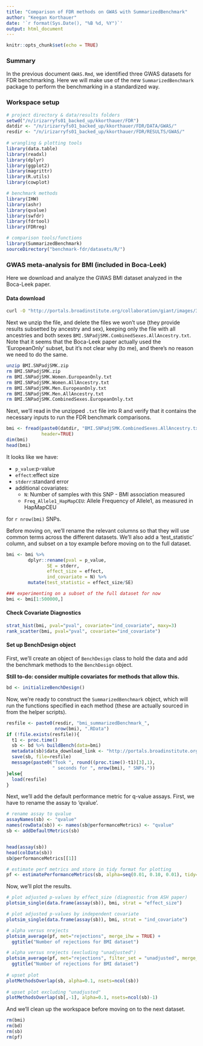 ```yaml
---
title: "Comparison of FDR methods on GWAS with SummarizedBenchmark"
author: "Keegan Korthauer"
date: '`r format(Sys.Date(), "%B %d, %Y")`'
output: html_document
---
```


```r
knitr::opts_chunk$set(echo = TRUE)
```

### Summary

In the previous document `GWAS.Rmd`, we identified three GWAS datasets for FDR
benchmarking. Here we will make use of the new `SummarizedBenchmark` package to
perform the benchmarking in a standardized way. 

### Workspace setup

```r
# project directory & data/results folders
setwd("/n/irizarryfs01_backed_up/kkorthauer/FDR")
datdir <- "/n/irizarryfs01_backed_up/kkorthauer/FDR/DATA/GWAS/"
resdir <- "/n/irizarryfs01_backed_up/kkorthauer/FDR/RESULTS/GWAS/"
  
# wrangling & plotting tools
library(data.table)
library(readxl)
library(dplyr)
library(ggplot2)
library(magrittr)
library(R.utils)
library(cowplot)

# benchmark methods
library(IHW)
library(ashr)
library(qvalue)
library(swfdr)
library(fdrtool)
library(FDRreg)

# comparison tools/functions
library(SummarizedBenchmark)
sourceDirectory("benchmark-fdr/datasets/R/")
```

### GWAS meta-analysis for BMI (included in Boca-Leek)

Here we download and analyze the GWAS BMI dataset analyzed in the Boca-Leek paper. 

#### Data download

```bash
curl -O "http://portals.broadinstitute.org/collaboration/giant/images/3/3a/BMI.SNPadjSMK.zip"
```

Next we unzip the file, and delete the files we won't use (they provide results
subsetted by ancestry and sex), keeping only the file with all ancestries and
both sexes `BMI.SNPadjSMK.CombinedSexes.AllAncestry.txt`. Note that it seems that
the Boca-Leek paper actually used the 'EuropeanOnly' subset, but it's not clear
why (to me), and there's no reason we need to do the same.

```bash
unzip BMI.SNPadjSMK.zip
rm BMI.SNPadjSMK.zip
rm BMI.SNPadjSMK.Women.EuropeanOnly.txt
rm BMI.SNPadjSMK.Women.AllAncestry.txt
rm BMI.SNPadjSMK.Men.EuropeanOnly.txt
rm BMI.SNPadjSMK.Men.AllAncestry.txt
rm BMI.SNPadjSMK.CombinedSexes.EuropeanOnly.txt
```

Next, we'll read in the unzipped `.txt` file into R and verify that it contains
the necessary inputs to run the FDR benchmark comparisons.

```r
bmi <- fread(paste0(datdir, "BMI.SNPadjSMK.CombinedSexes.AllAncestry.txt"),
             header=TRUE)
dim(bmi)
head(bmi)
```

It looks like we have:

- `p_value`:p-value
- `effect`:effect size
- `stderr`:standard error
- additional covariates: 
    - `N`: Number of samples with this SNP - BMI association measured
    - `Freq_Allele1_HapMapCEU`: Allele Frequency of Allele1, as measured in HapMapCEU
 
for `r nrow(bmi)` SNPs.

Before moving on, we'll rename the relevant columns so that they will use common terms
across the different datasets. We'll also add a 'test_statistic' column, and subset on a 
toy example before moving on to the full dataset.

```r
bmi <- bmi %>% 
        dplyr::rename(pval = p_value,
               SE = stderr,
               effect_size = effect,
               ind_covariate = N) %>%
        mutate(test_statistic = effect_size/SE) 

### experimenting on a subset of the full dataset for now
bmi <- bmi[1:500000,]
```

#### Check Covariate Diagnostics

```r
strat_hist(bmi, pval="pval", covariate="ind_covariate", maxy=3)
rank_scatter(bmi, pval="pval", covariate="ind_covariate")
```

#### Set up BenchDesign object 

First, we'll create an object of `BenchDesign` class to hold the data and 
add the benchmark methods to the `BenchDesign` object.

**Still to-do: consider multiple covariates for methods that allow this.**

```r
bd <- initializeBenchDesign()
```

Now, we're ready to construct the `SummarizedBenchmark` object, which will run
the functions specified in each method (these are actually sourced in from the
helper scripts). 

```r
resfile <- paste0(resdir, "bmi_summarizedBenchmark_",
                  nrow(bmi), ".RData")
if (!file.exists(resfile)){
  t1 <- proc.time()
  sb <- bd %>% buildBench(data=bmi)
  metadata(sb)$data_download_link <- "http://portals.broadinstitute.org/collaboration/giant/images/3/3a/BMI.SNPadjSMK.zip"
  save(sb, file=resfile)
  message(paste0("Took ", round((proc.time()-t1)[3],1),
                 " seconds for ", nrow(bmi), " SNPs."))
}else{
  load(resfile)
}

```

Next, we'll add the default performance metric for q-value assays. First, we have
to rename the assay to 'qvalue'.

```r
# rename assay to qvalue
assayNames(sb) <- "qvalue"
names(rowData(sb)) <- names(sb@performanceMetrics) <- "qvalue"
sb <- addDefaultMetrics(sb)


head(assay(sb))
head(colData(sb))
sb@performanceMetrics[[1]]

# estimate perf metrics and store in tidy format for plotting
pf <- estimatePerformanceMetrics(sb, alpha=seq(0.01, 0.10, 0.01), tidy=TRUE)
```

Now, we'll plot the results.

```r
# plot adjusted p-values by effect_size (diagnostic from ASH paper)
plotsim_single(data.frame(assay(sb)), bmi, strat = "effect_size") 

# plot adjusted p-values by independent covariate
plotsim_single(data.frame(assay(sb)), bmi, strat = "ind_covariate") 

# alpha versus nrejects
plotsim_average(pf, met="rejections", merge_ihw = TRUE) +
  ggtitle("Number of rejections for BMI dataset") 

# alpha versus nrejects (excluding "unadjusted")
plotsim_average(pf, met="rejections", filter_set = "unadjusted", merge_ihw = TRUE) +
  ggtitle("Number of rejections for BMI dataset") 
  
# upset plot
plotMethodsOverlap(sb, alpha=0.1, nsets=ncol(sb))
  
# upset plot excluding "unadjusted"
plotMethodsOverlap(sb[,-1], alpha=0.1, nsets=ncol(sb)-1)
```

And we'll clean up the workspace before moving on to the next dataset.

```r
rm(bmi)
rm(bd)
rm(sb)
rm(pf)
```
